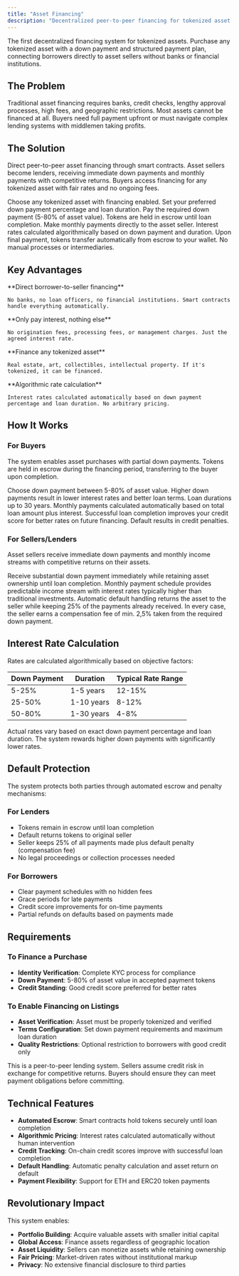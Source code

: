 ```yaml
---
title: "Asset Financing"
description: "Decentralized peer-to-peer financing for tokenized asset purchases with no intermediaries"
---
```


The first decentralized financing system for tokenized assets. Purchase any tokenized asset with a down payment and structured payment plan, connecting borrowers directly to asset sellers without banks or financial institutions.

## The Problem

Traditional asset financing requires banks, credit checks, lengthy approval processes, high fees, and geographic restrictions. Most assets cannot be financed at all. Buyers need full payment upfront or must navigate complex lending systems with middlemen taking profits.

## The Solution

Direct peer-to-peer asset financing through smart contracts. Asset sellers become lenders, receiving immediate down payments and monthly payments with competitive returns. Buyers access financing for any tokenized asset with fair rates and no ongoing fees.

<Steps>
  <Step title="Select Asset">
    Choose any tokenized asset with financing enabled. Set your preferred down payment percentage and loan duration.
  </Step>
  
  <Step title="Make Down Payment">
    Pay the required down payment (5-80% of asset value). Tokens are held in escrow until loan completion.
  </Step>
  
  <Step title="Monthly Payments">
    Make monthly payments directly to the asset seller. Interest rates calculated algorithmically based on down payment and duration.
  </Step>
  
  <Step title="Asset Transfer">
    Upon final payment, tokens transfer automatically from escrow to your wallet. No manual processes or intermediaries.
  </Step>
</Steps>

## Key Advantages

<Columns cols={2}>
  <Card title="No Middlemen" icon="users-slash">
    **Direct borrower-to-seller financing**
    
    No banks, no loan officers, no financial institutions. Smart contracts handle everything automatically.
  </Card>
  
  <Card title="Zero Ongoing Fees" icon="dollar-sign">
    **Only pay interest, nothing else**
    
    No origination fees, processing fees, or management charges. Just the agreed interest rate.
  </Card>
  
  <Card title="Universal Access" icon="globe">
    **Finance any tokenized asset**
    
    Real estate, art, collectibles, intellectual property. If it's tokenized, it can be financed.
  </Card>
  
  <Card title="Fair Rates" icon="chart-bar">
    **Algorithmic rate calculation**
    
    Interest rates calculated automatically based on down payment percentage and loan duration. No arbitrary pricing.
  </Card>
</Columns>

## How It Works

### For Buyers

The system enables asset purchases with partial down payments. Tokens are held in escrow during the financing period, transferring to the buyer upon completion.

<Accordion title="Down Payment Options">
  Choose down payment between 5-80% of asset value. Higher down payments result in lower interest rates and better loan terms.
</Accordion>

<Accordion title="Flexible Terms">
  Loan durations up to 30 years. Monthly payments calculated automatically based on total loan amount plus interest.
</Accordion>

<Accordion title="Credit Building">
  Successful loan completion improves your credit score for better rates on future financing. Default results in credit penalties.
</Accordion>

### For Sellers/Lenders

Asset sellers receive immediate down payments and monthly income streams with competitive returns on their assets.

<Accordion title="Immediate Liquidity">
  Receive substantial down payment immediately while retaining asset ownership until loan completion.
</Accordion>

<Accordion title="Predictable Returns">
  Monthly payment schedule provides predictable income stream with interest rates typically higher than traditional investments.
</Accordion>

<Accordion title="Default Protection">
  Automatic default handling returns the asset to the seller while keeping 25% of the payments already received. In every case, the seller earns a compensation fee of min. 2,5% taken from the required down payment.
</Accordion>

## Interest Rate Calculation

Rates are calculated algorithmically based on objective factors:

| Down Payment | Duration | Typical Rate Range |
|--------------|----------|-------------------|
| 5-25% | 1-5 years | 12-15% |
| 25-50% | 1-10 years | 8-12% |
| 50-80% | 1-30 years | 4-8% |

<Info>
Actual rates vary based on exact down payment percentage and loan duration. The system rewards higher down payments with significantly lower rates.
</Info>

## Default Protection

The system protects both parties through automated escrow and penalty mechanisms:

### For Lenders
- Tokens remain in escrow until loan completion
- Default returns tokens to original seller
- Seller keeps 25% of all payments made plus default penalty (compensation fee)
- No legal proceedings or collection processes needed

### For Borrowers
- Clear payment schedules with no hidden fees
- Grace periods for late payments
- Credit score improvements for on-time payments
- Partial refunds on defaults based on payments made

## Requirements

### To Finance a Purchase
- **Identity Verification**: Complete KYC process for compliance
- **Down Payment**: 5-80% of asset value in accepted payment tokens
- **Credit Standing**: Good credit score preferred for better rates

### To Enable Financing on Listings
- **Asset Verification**: Asset must be properly tokenized and verified
- **Terms Configuration**: Set down payment requirements and maximum loan duration
- **Quality Restrictions**: Optional restriction to borrowers with good credit only

<Warning>
This is a peer-to-peer lending system. Sellers assume credit risk in exchange for competitive returns. Buyers should ensure they can meet payment obligations before committing.
</Warning>

## Technical Features

- **Automated Escrow**: Smart contracts hold tokens securely until loan completion
- **Algorithmic Pricing**: Interest rates calculated automatically without human intervention
- **Credit Tracking**: On-chain credit scores improve with successful loan completion
- **Default Handling**: Automatic penalty calculation and asset return on default
- **Payment Flexibility**: Support for ETH and ERC20 token payments

## Revolutionary Impact

This system enables:
- **Portfolio Building**: Acquire valuable assets with smaller initial capital
- **Global Access**: Finance assets regardless of geographic location
- **Asset Liquidity**: Sellers can monetize assets while retaining ownership
- **Fair Pricing**: Market-driven rates without institutional markup
- **Privacy**: No extensive financial disclosure to third parties
